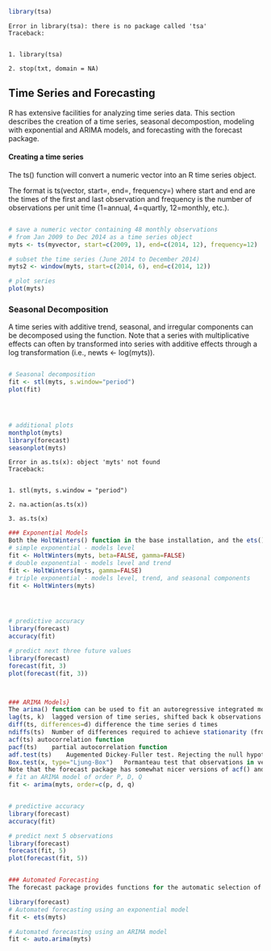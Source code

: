 

```R
library(tsa)
```


    Error in library(tsa): there is no package called 'tsa'
    Traceback:


    1. library(tsa)

    2. stop(txt, domain = NA)


## Time Series and Forecasting
R has extensive facilities for analyzing time series data. 
This section describes the creation of a time series, seasonal decompostion, modeling with exponential and ARIMA 
models, and forecasting with the forecast package.

#### Creating a time series
The ts() function will convert a numeric vector into an R time series object. 

The format is ts(vector, start=, end=, frequency=) where start and end are the times of the first 
and last observation and frequency is the number of observations per unit time (1=annual, 4=quartly, 12=monthly, etc.).




```R

# save a numeric vector containing 48 monthly observations
# from Jan 2009 to Dec 2014 as a time series object
myts <- ts(myvector, start=c(2009, 1), end=c(2014, 12), frequency=12) 

# subset the time series (June 2014 to December 2014)
myts2 <- window(myts, start=c(2014, 6), end=c(2014, 12)) 

# plot series
plot(myts)

```

### Seasonal Decomposition
A time series with additive trend, seasonal, and irregular components can be decomposed using the \texttt{stl()} function. Note that a series with multiplicative effects can often by transformed into series with additive effects through a log transformation (i.e., newts &lt;- log(myts)).



```R

# Seasonal decomposition
fit <- stl(myts, s.window="period")
plot(fit)

```


```R



# additional plots
monthplot(myts)
library(forecast)
seasonplot(myts)
```


    Error in as.ts(x): object 'myts' not found
    Traceback:


    1. stl(myts, s.window = "period")

    2. na.action(as.ts(x))

    3. as.ts(x)



```R
### Exponential Models
Both the HoltWinters() function in the base installation, and the ets() function in the forecast package, can be used to fit exponential models.
# simple exponential - models level
fit <- HoltWinters(myts, beta=FALSE, gamma=FALSE)
# double exponential - models level and trend
fit <- HoltWinters(myts, gamma=FALSE)
# triple exponential - models level, trend, and seasonal components
fit <- HoltWinters(myts)





```


```R
# predictive accuracy
library(forecast)
accuracy(fit)

# predict next three future values
library(forecast)
forecast(fit, 3)
plot(forecast(fit, 3))
```


```R


### ARIMA Models}
The arima() function can be used to fit an autoregressive integrated moving averages model. Other useful functions include:
lag(ts, k)	lagged version of time series, shifted back k observations
diff(ts, differences=d)	difference the time series d times
ndiffs(ts)	Number of differences required to achieve stationarity (from the forecast package)
acf(ts)	autocorrelation function
pacf(ts)	partial autocorrelation function
adf.test(ts)	Augemented Dickey-Fuller test. Rejecting the null hypothesis suggests that a time series is stationary (from the tseries package)
Box.test(x, type="Ljung-Box")	Pormanteau test that observations in vector or time series x are independent
Note that the forecast package has somewhat nicer versions of acf() and pacf() called Acf() and Pacf() respectively.
# fit an ARIMA model of order P, D, Q
fit <- arima(myts, order=c(p, d, q)

```


```R

# predictive accuracy
library(forecast)
accuracy(fit)

# predict next 5 observations
library(forecast)
forecast(fit, 5)
plot(forecast(fit, 5))

```


```R

### Automated Forecasting
The forecast package provides functions for the automatic selection of exponential and ARIMA models. The \texttt{ets()} function supports both additive and multiplicative models. The auto.arima() function can handle both seasonal and nonseasonal ARIMA models. Models are chosen to maximize one of several fit criteria.

library(forecast)
# Automated forecasting using an exponential model
fit <- ets(myts)

# Automated forecasting using an ARIMA model
fit <- auto.arima(myts)


```
